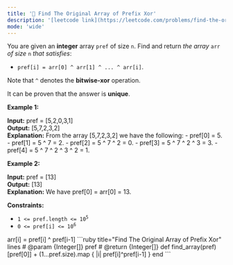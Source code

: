 ```yaml
---
title: '🧀 Find The Original Array of Prefix Xor'
description: '[leetcode link](https://leetcode.com/problems/find-the-original-array-of-prefix-xor/description/)'
mode: 'wide'
---
```

<Tabs>
  <Tab title="Question" icon="circle-question" iconType="regular">
    <Card>
      <p>You are given an <strong>integer</strong> array <code>pref</code> of size <code>n</code>. Find and return <em>the array </em><code>arr</code><em> of size </em><code>n</code><em> that satisfies</em>:</p>  <ul>  <li><code>pref[i] = arr[0] ^ arr[1] ^ ... ^ arr[i]</code>.</li> </ul>  <p>Note that <code>^</code> denotes the <strong>bitwise-xor</strong> operation.</p>  <p>It can be proven that the answer is <strong>unique</strong>.</p>   <p><strong class="example">Example 1:</strong></p>   <strong>Input:</strong> pref = [5,2,0,3,1] <br/> <strong>Output:</strong> [5,7,2,3,2] <br/> <strong>Explanation:</strong> From the array [5,7,2,3,2] we have the following: - pref[0] = 5. - pref[1] = 5 ^ 7 = 2. - pref[2] = 5 ^ 7 ^ 2 = 0. - pref[3] = 5 ^ 7 ^ 2 ^ 3 = 3. - pref[4] = 5 ^ 7 ^ 2 ^ 3 ^ 2 = 1.   <p><strong class="example">Example 2:</strong></p>   <strong>Input:</strong> pref = [13] <br/> <strong>Output:</strong> [13] <br/> <strong>Explanation:</strong> We have pref[0] = arr[0] = 13.    <p><strong>Constraints:</strong></p>  <ul>  <li><code>1 &lt;= pref.length &lt;= 10<sup>5</sup></code></li>  <li><code>0 &lt;= pref[i] &lt;= 10<sup>6</sup></code></li> </ul> 
    </Card>
  </Tab>
  <Tab title="Solution" icon="lightbulb" iconType="regular" >
    <Card>
      arr[i] = pref[i] ^ pref[i-1]
    </Card>
  <Expandable title="code">
    <CodeGroup dropdown>
```ruby title="Find The Original Array of Prefix Xor" lines
# @param {Integer[]} pref
# @return {Integer[]}
def find_array(pref)
  [pref[0]] + (1...pref.size).map { |i| pref[i]^pref[i-1] }  
end
```
    </CodeGroup>
  </Expandable>
  </Tab>
</Tabs>